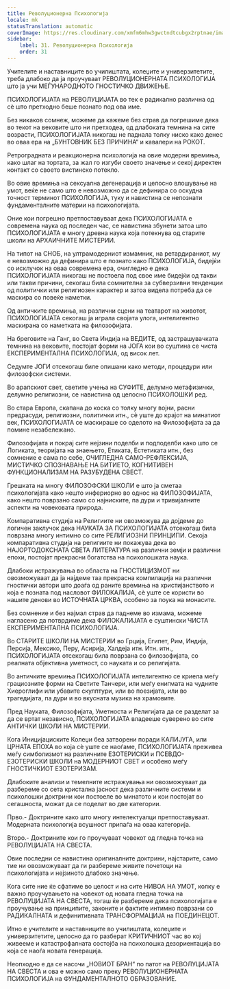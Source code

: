 ```yaml
---
title: Револуционерна Психологија
locale: mk
statusTranslation: automatic
coverImage: https://res.cloudinary.com/xmfm6mhw3gwctndtcubgx2rptnae/image/upload/v1740337243/small_cover_educacion_fundamental_a051170f1c.webp
sidebar:
    label: 31. Револуционерна Психологија
    order: 31
---
```

Учителите и наставниците во училиштата, колеџите и универзитетите, треба длабоко да ја проучуваат РЕВОЛУЦИОНЕРНАТА ПСИХОЛОГИЈА што ја учи МЕЃУНАРОДНОТО ГНОСТИЧКО ДВИЖЕЊЕ.

ПСИХОЛОГИЈАТА на РЕВОЛУЦИЈАТА во тек е радикално различна од сè што претходно беше познато под ова име.

Без никаков сомнеж, можеме да кажеме без страв да погрешиме дека во текот на вековите што ни претходеа, од длабоката темнина на сите возрасти, ПСИХОЛОГИЈАТА никогаш не паднала толку ниско како денес во оваа ера на „БУНТОВНИК БЕЗ ПРИЧИНА“ и кавалери на РОКОТ.

Ретроградната и реакционерна психологија на овие модерни времиња, како шлаг на тортата, за жал го изгуби своето значење и секој директен контакт со своето вистинско потекло.

Во овие времиња на сексуална дегенерација и целосно влошување на умот, веќе не само што е невозможно да се дефинира со оскудна точност терминот ПСИХОЛОГИЈА, туку и навистина се непознати фундаменталните материи на психологијата.

Оние кои погрешно претпоставуваат дека ПСИХОЛОГИЈАТА е современа наука од последен час, се навистина збунети затоа што ПСИХОЛОГИЈАТА е многу древна наука која потекнува од старите школи на АРХАИЧНИТЕ МИСТЕРИИ.

На типот на СНОБ, на ултрамодерниот измамник, на ретардираниот, му е невозможно да дефинира што е познато како ПСИХОЛОГИЈА, бидејќи со исклучок на оваа современа ера, очигледно е дека ПСИХОЛОГИЈАТА никогаш не постоела под свое име бидејќи од такви или такви причини, секогаш била сомнителна за субверзивни тенденции од политички или религиозен карактер и затоа видела потреба да се маскира со повеќе наметки.

Од античките времиња, на различни сцени на театарот на животот, ПСИХОЛОГИЈАТА секогаш ја играла својата улога, интелигентно маскирана со наметката на филозофијата.

На бреговите на Ганг, во Света Индија на ВЕДИТЕ, од застрашувачката темнина на вековите, постојат форми на ЈОГА кои во суштина се чиста ЕКСПЕРИМЕНТАЛНА ПСИХОЛОГИЈА, од висок лет.

Седумте ЈОГИ отсекогаш биле опишани како методи, процедури или филозофски системи.

Во арапскиот свет, светите учења на СУФИТЕ, делумно метафизички, делумно религиозни, се навистина од целосно ПСИХОЛОШКИ ред.

Во стара Европа, скапана до коска со толку многу војни, расни предрасуди, религиозни, политички итн., сè уште до крајот на минатиот век, ПСИХОЛОГИЈАТА се маскираше со оделото на Филозофијата за да помине незабележано.

Филозофијата и покрај сите нејзини поделби и подподелби како што се Логиката, теоријата на знаењето, Етиката, Естетиката итн., без сомнение е сама по себе, ОЧИГЛЕДНА САМО-РЕФЛЕКСИЈА, МИСТИЧКО СПОЗНАВАЊЕ НА БИТИЕТО, КОГНИТИВЕН ФУНКЦИОНАЛИЗАМ НА РАЗУБУДЕНА СВЕСТ.

Грешката на многу ФИЛОЗОФСКИ ШКОЛИ е што ја сметаа психологијата како нешто инфериорно во однос на ФИЛОЗОФИЈАТА, како нешто поврзано само со најниските, па дури и тривијалните аспекти на човековата природа.

Компаративна студија на Религиите ни овозможува да дојдеме до логичен заклучок дека НАУКАТА ЗА ПСИХОЛОГИЈАТА отсекогаш била поврзана многу интимно со сите РЕЛИГИОЗНИ ПРИНЦИПИ. Секоја компаративна студија на религиите ни покажува дека во НАЈОРТОДОКСНАТА СВЕТА ЛИТЕРАТУРА на различни земји и различни епохи, постојат прекрасни богатства на психолошката наука.

Длабоки истражувања во областа на ГНОСТИЦИЗМОТ ни овозможуваат да ја најдеме таа прекрасна компилација на различни гностички автори што доаѓа од раните времиња на христијанството и која е позната под насловот ФИЛОКАЛИЈА, сè уште се користи во нашите денови во ИСТОЧНАТА ЦРКВА, особено за поука на монасите.

Без сомнение и без најмал страв да паднеме во измама, можеме нагласено да потврдиме дека ФИЛОКАЛИЈАТА е суштински ЧИСТА ЕКСПЕРИМЕНТАЛНА ПСИХОЛОГИЈА.

Во СТАРИТЕ ШКОЛИ НА МИСТЕРИИ во Грција, Египет, Рим, Индија, Персија, Мексико, Перу, Асирија, Халдеја итн. Итн. итн., ПСИХОЛОГИЈАТА отсекогаш била поврзана со филозофијата, со реалната објективна уметност, со науката и со религијата.

Во античките времиња ПСИХОЛОГИЈАТА интелигентно се криела меѓу грациозните форми на Светите Танчери, или меѓу енигмата на чудните Хиероглифи или убавите скулптури, или во поезијата, или во трагедијата, па дури и во вкусната музика на храмовите.

Пред Науката, Филозофијата, Уметноста и Религијата да се разделат за да се вртат независно, ПСИХОЛОГИЈАТА владееше суверено во сите АНТИЧКИ ШКОЛИ НА МИСТЕРИИ.

Кога Иницијациските Колеџи беа затворени поради КАЛИЈУГА, или ЦРНАТА ЕПОХА во која сè уште се наоѓаме, ПСИХОЛОГИЈАТА преживеа меѓу симболизмот на различните ЕЗОТЕРИСКИ и ПСЕВДО-ЕЗОТЕРИСКИ ШКОЛИ на МОДЕРНИОТ СВЕТ и особено меѓу ГНОСТИЧКИОТ ЕЗОТЕРИЗАМ.

Длабоките анализи и темелните истражувања ни овозможуваат да разбереме со сета кристална јасност дека различните системи и психолошки доктрини кои постоеле во минатото и кои постојат во сегашноста, можат да се поделат во две категории.

Прво.- Доктрините како што многу интелектуалци претпоставуваат. Модерната психологија всушност припаѓа на оваа категорија.

Второ.- Доктрините кои го проучуваат човекот од гледна точка на РЕВОЛУЦИЈАТА НА СВЕСТА.

Овие последни се навистина оригиналните доктрини, најстарите, само тие ни овозможуваат да ги разбереме живите почетоци на психологијата и нејзиното длабоко значење.

Кога сите ние ќе сфатиме во целост и на сите НИВОА НА УМОТ, колку е важно проучувањето на човекот од новата гледна точка на РЕВОЛУЦИЈАТА НА СВЕСТА, тогаш ќе разбереме дека психологијата е проучување на принципите, законите и фактите интимно поврзани со РАДИКАЛНАТА и дефинитивната ТРАНСФОРМАЦИЈА на ПОЕДИНЕЦОТ.

Итно е учителите и наставниците во училиштата, колеџите и универзитетите, целосно да го разберат КРИТИЧНИОТ час во кој живееме и катастрофалната состојба на психолошка дезориентација во која се наоѓа новата генерација.

Неопходно е да се насочи „НОВИОТ БРАН“ по патот на РЕВОЛУЦИЈАТА НА СВЕСТА и ова е можно само преку РЕВОЛУЦИОНЕРНАТА ПСИХОЛОГИЈА на ФУНДАМЕНТАЛНОТО ОБРАЗОВАНИЕ.

